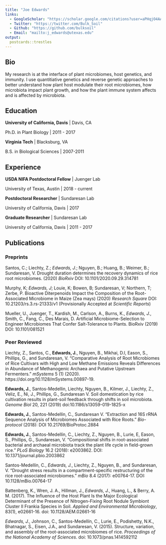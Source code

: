 ```yaml
---
title: "Joe Edwards"
links:
  - GoogleScholar: "https://scholar.google.com/citations?user=aPHqjO4AAAAJ&hl=en"
  - Twitter: "https://twitter.com/Bulk_Soil"
  - Github: "https://github.com/bulksoil"
  - Email: "mailto:j_edwards@utexas.edu"
output: 
  postcards::trestles
---
```


## Bio
My research is at the interface of plant microbiomes, host genetics, and immunity. I use quantitiative genetics and reverse genetic approaches to better understand how plant host modulate their root microbiomes, how microbiota impact plant growth, and how the plant immune system affects and is affected by microbiota.

## Education

**University of California, Davis** | Davis, CA

Ph.D. in Plant Biology | 2011 - 2017

**Virginia Tech** | Blacksburg, VA

B.S. in Biological Sciences | 2007-2011

## Experience

**USDA NIFA Postdoctoral Fellow** | Juenger Lab

University of Texas, Austin | 2018 - current

**Postdoctoral Researcher** | Sundaresan Lab

University of California, Davis | 2017

**Graduate Researcher** | Sundaresan Lab

University of California, Davis | 2011 - 2017

## Publications

### Preprints
Santos, C.; Liechty, Z.; *Edwards, J.*; Nguyen, B.; Huang, B.; Weimer, B.; Sundaresan, V. Drought duration determines the recovery dynamics of rice root microbiomes. (2020) *BioRxiv* DOI: 10.1101/2020.09.29.314781

Murphy, K; *Edwards, J*; Louie, K; Bowen, B; Sundaresan, V; Northern, T; Zerbe, P. Bioactive Diterpenoids Impact the Composition of the Root-Associated Microbiome in Maize (Zea mays) (2020) *Research Square* DOI: 10.21203/rs.3.rs-21333/v1 (Provisionally Accepted at *Scientific Reports*)

Mueller, U., Juenger, T., Kardish, M., Carlson, A., Burns, K., *Edwards, J.*, Smith, C., Fang, C., Des Marais, D. Artificial Microbiome-Selection to Engineer Microbiomes That Confer Salt-Tolerance to Plants. BioRxiv (2019) DOI: 10.1101/081521

### Peer Reviewed
Liechty, Z., Santos, C., **Edwards, J.**, Nguyen, B., Mikhai, D.l, Eason, S., Phillips, G., and Sundaresan, V. “Comparative Analysis of Root Microbiomes of Rice Cultivars with High and Low Methane Emissions Reveals Differences in Abundance of Methanogenic Archaea and Putative Upstream Fermenters.” *mSystems* 5 (1) (2020). https://doi.org/10.1128/mSystems.00897-19.

**Edwards, J.**, Santos-Medellin, Liechty, Nguyen, B., Kilmer, J., Liechty, Z., Veliz, E., Ni, J., Phillips, G., Sundaresan V. Soil domestication by rice cultivation results in plant-soil feedback through shifts in soil microbiota. *Genome Biol* 20, 221 (2019) doi:10.1186/s13059-019-1825-x

**Edwards, J.**, Santos-Medellín, C., Sundaresan V. “Extraction and 16S rRNA Sequence Analysis of Microbiomes Associated with Rice Roots.” *Bio-protocol* (2018): DOI 10.21769/BioProtoc.2884

**Edwards, J.**, Santos-Medellín, C., Liechty, Z., Nguyen, B., Lurie, E, Eason, S., Phillips, G., Sundaresan, V. “Compositional shifts in root-associated bacterial and archaeal microbiota track the plant life cycle in field-grown rice.” *PLoS Biology* 16.2 (2018): e2003862. DOI: 10.1371/journal.pbio.2003862

Santos-Medellín, C., *Edwards, J.*, Liechty, Z., Nguyen, B., and Sundaresan, V. “Drought stress results in a compartment-specific restructuring of the rice root-associated microbiomes.” *mBio* 8.4 (2017): e00764-17. DOI: 10.1128/mBio.00764-17

Battenberg, K., Wren, J. A., Hillman, J., *Edwards, J.*, Huang, L., & Berry, A. M. (2017). The Influence of the Host Plant Is the Major Ecological Determinant of the Presence of Nitrogen-Fixing Root Nodule Symbiont Cluster II Frankia Species in Soil. *Applied and Environmental Microbiology*, 83(1), e02661-16. doi: 10.1128/AEM.02661-16

*Edwards, J.*, Johnson, C., Santos-Medellín, C., Lurie, E., Podishetty, N.K., Bhatnagar, S., Eisen, J.A., and Sundaresan, V. (2015). Structure, variation, and assembly of the root-associated microbiomes of rice. *Proceedings of the National Academy of Sciences*. doi: 10.1073/pnas.1414592112


